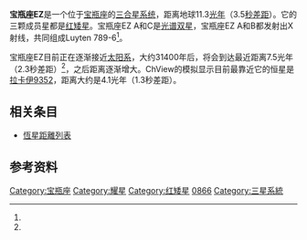 {{Starbox begin 
| name=宝瓶座EZ A/B/C<br>EZ Aquarii A/B/C
}}
{{Starbox observe
| epoch=J2000
| ra={{RA|22|38|33.73}}<ref name=2MASS/>
| dec={{DEC|–15|17|57.3}}<ref name=2MASS/>
| appmag_v=12.87 (13.33/13.27/14.03)<ref name=RECONS/>
| constell=[[宝瓶座|宝瓶座]] 
}}
{{Starbox character
| class=M5 V<ref name=RECONS/>
| b-v=+1.96<ref name=apj142_925/>
| u-b=+1.54<ref name=apj142_925/>
| r-i=10.64{{Fact|date=June 2010}}
| v-r=
| variable=[[耀星|耀星]]
}}
{{Starbox astrometry
| radial_v=–59.9<ref name=gcsrv/>
| prop_mo_ra=+2314<ref name=apj582_2_1011/>
| prop_mo_dec=+2295<ref name=apj582_2_1011/>
| gal_lat=-56.9797
| gal_lon=47.0700
| parallax=289.50
| p_error=4.40
| parallax_footnote=<ref name=RECONS/>
| absmag_v=15.64/15.58/16.34<ref name=RECONS/>
}}
{{Starbox detail
| mass=0.11/0.11/0.10<ref name=RECONS/>
| radius=0.5
| luminosity=0.0000484
| temperature=2,650<ref name=mnras389_2_585/>
| metal=
| rotation=
| age= 
}}
{{Starbox visbin
| name=宝瓶座EZ B
| reference=<ref name=aaa353_253/>
| period=2.2506 ± 0.0033
| axis=0.346″ ± 0.004
| eccentricity=0.437 ± 0.007
| inclination=112.4° ± 0.5
| node=162.1° ± 0.4
| periarg=–17.7° ± 1.1
| periastron=1987.236 ± 0.014 
}}<!--
-->{{Starbox catalog 
| names=Luyten 789-6, GCTP 5475.00, LHS 68, GJ 866, G 156-031. 
}}
{{Starbox reference 
| Simbad=8pc+289.50
| ARICNS = 
}}
{{Starbox end}}
'''宝瓶座EZ'''是一个位于[[宝瓶座|宝瓶座]]的[[恆星系統|三合星系统]]，距离地球11.3[[光年|光年]]（3.5[[秒差距|秒差距]]）。它的三颗成员星都是[[红矮星|红矮星]]。宝瓶座EZ A和C是[[聯星|光谱双星]]，宝瓶座EZ A和B都发射出X射线，共同组成Luyten 789-6<ref name=apj290_307/>。

宝瓶座EZ目前正在逐渐接近[[太阳系|太阳系]]，大约31400年后，将会到达最近距离7.5光年（2.3秒差距）<ref name=SIMBAD_annotations/>，之后距离逐渐增大。ChView的模拟显示目前最靠近它的恒星是[[拉卡伊9352|拉卡伊9352]]，距离大约是4.1光年（1.3秒差距）。 

==相关条目==
*[[恆星距離列表|恆星距離列表]]

==参考资料==
{{reflist|refs=

<ref name=2MASS>{{cite book | author=Cutri, R. M. | coauthors=''et al.'' | title=2MASS All Sky Catalog of point sources | publisher=NASA | bibcode=2003tmc..book.....C |date=June 2003}}</ref>

<ref name=apj582_2_1011>{{cite journal | author=Salim, Samir; Gould, Andrew | title=Improved Astrometry and Photometry for the Luyten Catalog. II. Faint Stars and the Revised Catalog | journal=The Astrophysical Journal | volume=582 | issue=2 | pages=1011–1031 | doi=10.1086/344822 | bibcode=2003ApJ...582.1011S |arxiv = astro-ph/0206318 |date=January 2003}}</ref>

<ref name=apj290_307>{{cite journal | doi=10.1086/162986 | author=Schmitt, J.H.M.M.; Golub, L.; Harnden, F.R. Jr.; Maxson, C.W.; Rosner, R.; Vaiana, G.S. | title=An Einstein Observatory X-ray survey of main-sequence stars with shallow convection zones | journal=Astrophysical Journal | volume=290 | issue=Part 1 | pages=307–320 | bibcode=1985ApJ...290..307S |date=March 1985}}</ref>

<ref name=RECONS>{{cite web |title=The One Hundred Nearest Star Systems |publisher=Georgia State University |work=RECONS |url=http://www.chara.gsu.edu/RECONS/TOP100.posted.htm |accessdate=2010-06-30 |deadurl=yes |archiveurl=https://web.archive.org/web/20120513202710/http://www.chara.gsu.edu/RECONS/TOP100.posted.htm |archivedate=2012-05-13 }}</ref>

<ref name=SIMBAD_annotations>{{cite web | title=Annotations on V* EZ Aqr object | work=[[SIMBAD|SIMBAD]] | publisher=Centre de Données astronomiques de Strasbourg | url=http://cdsannotations.u-strasbg.fr/annotations/simbadObject/1302062 | accessdate=2010-04-21 | archive-date=2020-08-08 | archive-url=https://web.archive.org/web/20200808064043/http://cdsannotations.u-strasbg.fr/annotations/simbadObject/1302062 | dead-url=no }}</ref>

<ref name=gcsrv>{{cite book | last=Wilson | first=Ralph Elmer | year=1953 | title=General Catalogue of Stellar Radial Velocities | publisher=Carnegie Institution of Washington | location=Washington | bibcode=1953QB901.W495..... }}</ref>

<ref name=apj142_925>{{cite journal | author=Eggen, O. J.; Greenstein, J. L. | title=Observations of proper-motion stars. II | journal=Astrophysical Journal | volume=142 | page=925 | doi=10.1086/148362 | bibcode=1965ApJ...142..925E |date=October 1965}}</ref>

<ref name=mnras389_2_585>{{cite journal | author=Casagrande, Luca; Flynn, Chris; Bessell, Michael	 | title=M dwarfs: effective temperatures, radii and metallicities | journal=Monthly Notices of the Royal Astronomical Society | volume=389 | issue=2 | pages=585–607 | doi=10.1111/j.1365-2966.2008.13573.x | bibcode=2008MNRAS.389..585C |date=September 2008}}</ref>

}}

[[Category:宝瓶座|Category:宝瓶座]]
[[Category:耀星|Category:耀星]]
[[Category:红矮星|Category:红矮星]]
[[Category:格利泽和GJ天体|0866]]
[[Category:三星系統|Category:三星系統]]